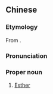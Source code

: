 ==Chinese==
{{zh-forms|s=艾丝特}}

===Etymology===
From {{etyl|en|zh}} {{m|en|Esther}}.

===Pronunciation===
{{zh-pron
|m=Àisītè
|cat=propn
}}

===Proper noun===
{{zh-proper noun}}

# {{lb|zh|Mandarin}} [[Esther]]